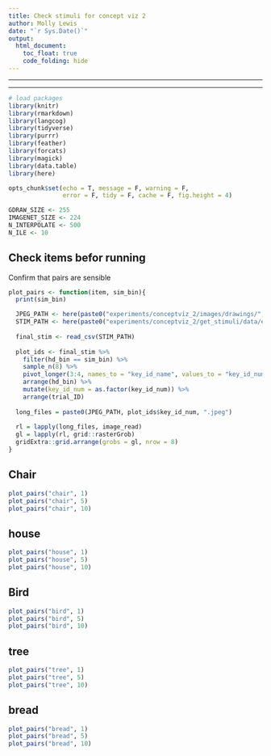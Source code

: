 ```yaml
---
title: Check stimuli for concept viz 2
author: Molly Lewis 
date: "`r Sys.Date()`"
output: 
  html_document:
    toc_float: true
    code_folding: hide
---
```

  
******
******
  
```r

# load packages
library(knitr)
library(rmarkdown)
library(langcog)
library(tidyverse)
library(purrr)
library(feather)
library(forcats)
library(magick)
library(data.table)
library(here)

opts_chunk$set(echo = T, message = F, warning = F, 
               error = F, tidy = F, cache = F, fig.height = 4)
```

```r
GDRAW_SIZE <- 255
IMAGENET_SIZE <- 224
N_INTERPOLATE <- 500 
N_ILE <- 10

```

## Check items befor running

Confirm that pairs are sensible
```r
plot_pairs <- function(item, sim_bin){
  print(sim_bin)

  JPEG_PATH <- here(paste0("experiments/conceptviz_2/images/drawings/", item, "/"))
  STIM_PATH <- here(paste0("experiments/conceptviz_2/get_stimuli/data/experiment_stimuli/sim_experiment_stimuli_", item, ".csv"))
  
  final_stim <- read_csv(STIM_PATH)
  
  plot_ids <- final_stim %>%
    filter(hd_bin == sim_bin) %>%
    sample_n(8) %>%
    pivot_longer(3:4, names_to = "key_id_name", values_to = "key_id_num") %>%
    arrange(hd_bin) %>%
    mutate(key_id_num = as.factor(key_id_num)) %>%
    arrange(trial_ID)
  
  long_files = paste0(JPEG_PATH, plot_ids$key_id_num, ".jpeg")
  
  rl = lapply(long_files, image_read)
  gl = lapply(rl, grid::rasterGrob)
  gridExtra::grid.arrange(grobs = gl, nrow = 8)
}
```

## Chair
```r
plot_pairs("chair", 1)
plot_pairs("chair", 5)
plot_pairs("chair", 10)
```

## house
```r
plot_pairs("house", 1)
plot_pairs("house", 5)
plot_pairs("house", 10)
```

## Bird
```r
plot_pairs("bird", 1)
plot_pairs("bird", 5)
plot_pairs("bird", 10)
```

## tree
```r
plot_pairs("tree", 1)
plot_pairs("tree", 5)
plot_pairs("tree", 10)
```

## bread
```r
plot_pairs("bread", 1)
plot_pairs("bread", 5)
plot_pairs("bread", 10)
```



